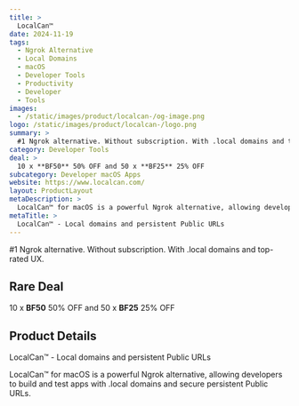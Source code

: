 ```yaml
---
title: >
  LocalCan™
date: 2024-11-19
tags:
  - Ngrok Alternative
  - Local Domains
  - macOS
  - Developer Tools
  - Productivity
  - Developer
  - Tools
images:
  - /static/images/product/localcan-/og-image.png
logo: /static/images/product/localcan-/logo.png
summary: >
  #1 Ngrok alternative. Without subscription. With .local domains and top-rated UX.
category: Developer Tools
deal: >
  10 x **BF50** 50% OFF and 50 x **BF25** 25% OFF
subcategory: Developer macOS Apps
website: https://www.localcan.com/
layout: ProductLayout
metaDescription: >
  LocalCan™ for macOS is a powerful Ngrok alternative, allowing developers to build and test apps with .local domains and secure persistent Public URLs.
metaTitle: >
  LocalCan™ - Local domains and persistent Public URLs
---
```

#1 Ngrok alternative. Without subscription. With .local domains and top-rated UX.

## Rare Deal

10 x **BF50** 50% OFF and 50 x **BF25** 25% OFF
## Product Details
LocalCan™ - Local domains and persistent Public URLs

LocalCan™ for macOS is a powerful Ngrok alternative, allowing developers to build and test apps with .local domains and secure persistent Public URLs.
